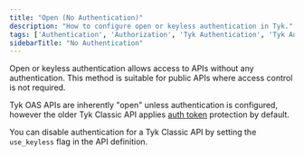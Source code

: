 ```yaml
---
title: "Open (No Authentication)"
description: "How to configure open or keyless authentication in Tyk."
tags: ['Authentication', 'Authorization', 'Tyk Authentication', 'Tyk Authorization', 'Open Authentication', 'Keyless Authentication']
sidebarTitle: "No Authentication"
---
```


Open or keyless authentication allows access to APIs without any authentication. This method is suitable for public APIs where access control is not required.

Tyk OAS APIs are inherently "open" unless authentication is configured, however the older Tyk Classic API applies [auth token](/nightly/api-management/authentication/bearer-token) protection by default.

You can disable authentication for a Tyk Classic API by setting the `use_keyless` flag in the API definition.


